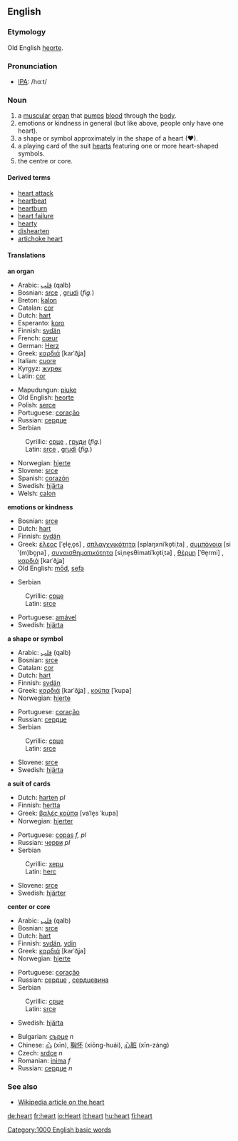 ==English==

{{rank|heard|night|mind|203|heart|going|knew|seen}}

===Etymology===
Old English [[heorte]].

===Pronunciation===
*[[IPA]]: /hɑːt/

===Noun===
{{en-noun-reg}}

# a [[muscular]] [[organ]] that [[pump]]s [[blood]] through the [[body]].
# emotions or kindness in general (but like above, people only have one heart).
# a shape or symbol approximately in the shape of a heart (♥).
# a playing card of the suit [[hearts]] featuring one or more heart-shaped symbols.
# the centre or core.

====Derived terms====
* [[heart attack]]
* [[heartbeat]]
* [[heartburn]]
* [[heart failure]]
*[[hearty]]
*[[dishearten]]
*[[artichoke heart]]

====Translations====
'''an organ'''
{{top}}
*Arabic: [[قلب]] (qalb)
*Bosnian: [[srce]] {{n}}, [[grudi]] {{f}} (''fig.'')
*Breton: [[kalon]] {{f}}
*Catalan: [[cor]]
*Dutch: [[hart]] {{n}}
*Esperanto: [[koro]]
*Finnish: [[sydän]]
*French: [[cœur]] {{m}}
*German: [[Herz]] {{n}}
*Greek: [[καρδιά]] [karˈðʝa] {{f}}
*Italian: [[cuore]] {{m}}
*Kyrgyz: [[жүрөк]]
*Latin: [[cor]] {{n}}
{{mid}}
*Mapudungun: [[piuke]]
*Old English: [[heorte]]
*Polish: [[serce]] {{m}}
*Portuguese: [[coração]] {{m}}
*Russian: [[сердце]] {{n}}
*Serbian
:Cyrillic: [[срце]] {{n}}, [[груди]] {{f}} (''fig.'')
:Latin: [[srce]] {{n}}, [[grudi]] {{f}} (''fig.'')
*Norwegian: [[hjerte]] {{n}}
*Slovene: [[srce]] {{n}}
*Spanish: [[corazón]] {{m}}
*Swedish: [[hjärta]] {{n}}
*Welsh: [[calon]]
{{bottom}}

'''emotions or kindness'''
{{top}}
*Bosnian: [[srce]] {{n}}
*Dutch: [[hart]] {{n}}
*Finnish: [[sydän]]
*Greek: [[έλεος]] [ˈe̞le̞ˌo̞s] {{n}}, [[σπλαγχνικότητα]] [splaŋxniˈko̞tiˌta] {{f}}, [[συμπόνοια]] [siˈ(m)bo̞ɲa] {{f}}, [[συναισθηματικότητα]] [siˌne̞sθimatiˈko̞tiˌta] {{f}}, [[θέρμη]] [ˈθe̞rmi] {{f}}, [[καρδιά]] [karˈðʝa] {{f}}
*Old English: [[mod#Old English|mōd]], [[sefa]]
{{mid}}
*Serbian
:Cyrillic: [[срце]] {{n}}
:Latin: [[srce]] {{n}}
*Portuguese: [[amável]]
*Swedish: [[hjärta]] {{n}}
{{bottom}}

'''a shape or symbol'''
{{top}}
*Arabic: [[قلب]] (qalb)
*Bosnian: [[srce]] {{n}}
*Catalan: [[cor]]
*Dutch: [[hart]] {{n}}
*Finnish: [[sydän]]
*Greek: [[καρδιά]] [karˈðʝa] {{f}}, [[κούπα]] [ˈkupa] {{f}}
*Norwegian: [[hjerte]] {{n}}
{{mid}}
*Portuguese: [[coração]] {{m}}
*Russian: [[сердце]] {{n}}
*Serbian
:Cyrillic: [[срце]] {{n}}
:Latin: [[srce]] {{n}}
*Slovene: [[srce]] {{n}}
*Swedish: [[hjärta]] {{n}}
{{bottom}}

'''a suit of cards'''
{{top}}
*Dutch: [[harten]] ''pl''
*Finnish: [[hertta]]
*Greek: [[βαλές κούπα]] [vaˈle̞s ˈkupa] {{m}}
*Norwegian: [[hjerter]] {{n}}
{{mid}}
*Portuguese: [[copas]] ''f, pl''
*Russian: [[черви]] ''pl''
*Serbian
:Cyrillic: [[херц]] {{n}}
:Latin: [[herc]] {{n}}
*Slovene: [[srce]] {{n}}
*Swedish: [[hjärter]] {{n}}
{{bottom}}

'''center or core'''
{{top}}
*Arabic: [[قلب]] (qalb)
*Bosnian: [[srce]] {{n}}
*Dutch: [[hart]] {{n}}
*Finnish: [[sydän]], [[ydin]]
*Greek: [[καρδιά]] [karˈðʝa] {{f}}
*Norwegian: [[hjerte]] {{n}}
{{mid}}
*Portuguese: [[coração]] {{m}}
*Russian: [[сердце]] {{n}}, [[сердцевина]] {{f}}
*Serbian
:Cyrillic: [[срце]] {{n}}
:Latin: [[srce]] {{n}}
*Swedish: [[hjärta]] {{n}}
{{bottom}}

{{checktrans}}

*Bulgarian: [[сърце]] ''n''
*Chinese: [[心]] (xīn), [[胸怀]] (xiōng-huái), [[心脏]] (xīn-zàng)
*Czech: [[srdce]] ''n''
*Romanian: [[inima]] ''f''
*Russian: [[сердце]] ''n''

===See also===
*[[w:heart|Wikipedia article on the heart]]

[[Category:1000 English basic words]]
[[de:heart]]
[[fr:heart]]
[[io:Heart]]
[[it:heart]]
[[hu:heart]]
[[fi:heart]]
